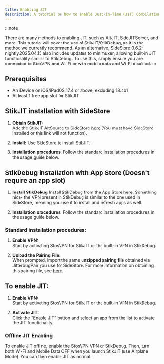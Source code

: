 ```yaml
---
title: Enabling JIT
description: A tutorial on how to enable Just-in-Time (JIT) Compilation for apps that require it.
---
```


:::note

There are many methods to enabling JIT, such as AltJIT, SideJITServer, and more. This tutorial will cover the use of StikJIT/StikDebug, as it is the method we currently recommend. As an alternative, SideStore 0.6.2-nightly.2025.04.15 also includes updates to minimuxer, allowing built-in JIT functionality similar to StikDebug. To use this, simply ensure you are connected to StosVPN and Wi-Fi or with mobile data and Wi-Fi disabled.
:::

## Prerequisites
* An iDevice on iOS/iPadOS 17.4 or above, excluding 18.4b1
* At least 1 free app slot for StikJIT

## StikJIT installation with SideStore
   
1. **Obtain StikJIT:**  
   Add the StikJIT AltSource to SideStore [here](sidestore://source?url=https://raw.githubusercontent.com/StephenDev0/StikJIT/refs/heads/main/repo.json) (You must have SideStore installed or this link will not function).

2. **Install:**
   Use SideStore to install StikJIT.

3. **Installation procedures:**
   Follow the standard installation procedures in the usage guide below.

## StikDebug installation with App Store (Doesn't require an app slot)

1. **Install StikDebug**
   Install StikDebug from the App Store [here](https://apps.apple.com/us/app/stikdebug/id6744045754). Something nice- the VPN present in StikDebug is similar to the one used in SideStore, meaning you use it to install and refresh apps as well.

2. **Installation procedures:**
   Follow the standard installation procedures in the usage guide below.

### Standard installation procedures:

1. **Enable VPN:**  
   Start by activating StosVPN for StikJIT or the built-in VPN in StikDebug.

2. **Upload the Pairing File:**  
   When prompted, import the same **unzipped pairing file** obtained via JitterbugPair you use for SideStore. For more information on obtaining this pairing file, see [here](installation/pairing-file).

## To enable JIT:

1. **Enable VPN:**  
   Start by activating StosVPN for StikJIT or the built-in VPN in StikDebug.
   
2. **Activate JIT:**  
   Click the “Enable JIT” button and select an app from the list to activate the JIT functionality.

### Offline JIT Enabling
To enable JIT offline, enable the StosVPN VPN or StikDebug. Then, turn both Wi-Fi and Mobile Data OFF when you launch StikJIT (use Airplane Mode). You can then enable JIT as normal.
